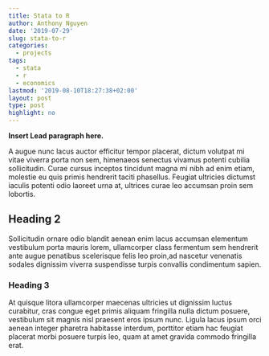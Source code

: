 ```yaml
---
title: Stata to R
author: Anthony Nguyen
date: '2019-07-29'
slug: stata-to-r
categories:
  - projects
tags:
  - stata
  - r
  - economics
lastmod: '2019-08-10T18:27:38+02:00'
layout: post
type: post
highlight: no
---
```


**Insert Lead paragraph here.**

A augue nunc lacus auctor efficitur tempor placerat, dictum volutpat mi vitae viverra porta non sem, himenaeos senectus vivamus potenti cubilia sollicitudin. Curae cursus inceptos tincidunt magna mi nibh ad enim etiam, molestie eu quis primis hendrerit taciti phasellus. Feugiat ultricies dictumst iaculis potenti odio laoreet urna at, ultrices curae leo accumsan proin sem lobortis. 

## Heading 2

Sollicitudin ornare odio blandit aenean enim lacus accumsan elementum vestibulum porta mauris lorem, ullamcorper class fermentum sem hendrerit ante augue penatibus scelerisque felis leo proin,ad nascetur venenatis sodales dignissim viverra suspendisse turpis convallis condimentum sapien.

### Heading 3

At quisque litora ullamcorper maecenas ultricies ut dignissim luctus curabitur, cras congue eget primis aliquam fringilla nulla dictum posuere, vestibulum sit magnis nisl praesent eros ipsum nunc. Ligula lacus ipsum orci aenean integer pharetra habitasse interdum, porttitor etiam hac feugiat placerat morbi posuere turpis leo, quam at amet gravida commodo fringilla erat.
